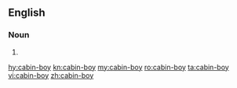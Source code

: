 {{also|cabinboy|cabin boy}}
==English==

===Noun===
{{en-noun}}

# {{alternative spelling of|cabin boy|lang=en}}

[[hy:cabin-boy]]
[[kn:cabin-boy]]
[[my:cabin-boy]]
[[ro:cabin-boy]]
[[ta:cabin-boy]]
[[vi:cabin-boy]]
[[zh:cabin-boy]]